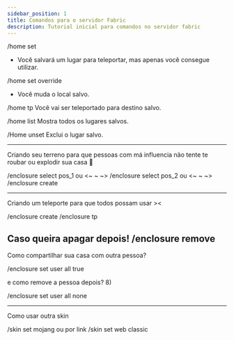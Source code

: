 ```yaml
---
sidebar_position: 1
title: Comandos para o servidor Fabric
description: Tutorial inicial para comandos no servidor fabric
---
```



/home set <nome do lugar>
- Você salvará um lugar para teleportar, mas apenas você consegue utilizar.

/home set <nome do lugar> override 
- Você muda o local salvo.

/home tp <nome do lugar>
Você vai ser teleportado para destino salvo. 

/home list
Mostra todos os lugares salvos.

/Home unset <nome do lugar>
Exclui o lugar salvo.

--------------------------------------

Criando seu terreno para que pessoas com má influencia não tente te roubar ou explodir sua casa 🙂

/enclosure select pos_1 <x y z> ou <~ ~ ~>
/enclosure select pos_2 <x y z> ou <~ ~ ~>
/enclosure create <lugar>

--------------------------------------

Criando um teleporte para que todos possam usar ><

/enclosure create <lugar>
/enclosure tp <lugar>

Caso queira apagar depois!
/enclosure remove <lugar>
---------------------------------------

Como compartilhar sua casa com outra pessoa?

/enclosure set <lugar> user <nome> all true

e como remove a pessoa depois? 8)

/enclosure set <lugar> user <nome> all none

----------------------------------------

Como usar outra skin

/skin set mojang <username>
ou por link 
/skin set web classic <link>
